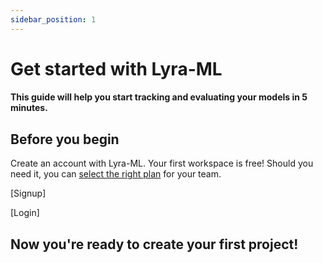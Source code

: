 ```yaml
---
sidebar_position: 1
---
```


# Get started with Lyra-ML

#### This guide will help you start tracking and evaluating your models in 5 minutes.

## Before you begin

Create an account with Lyra-ML. Your first workspace is free! Should you need it, you can [select the right plan]("https://www.lyra-ml.com/pricing") for your team.

[Signup]

[Login]

## Now you're ready to create your first project!